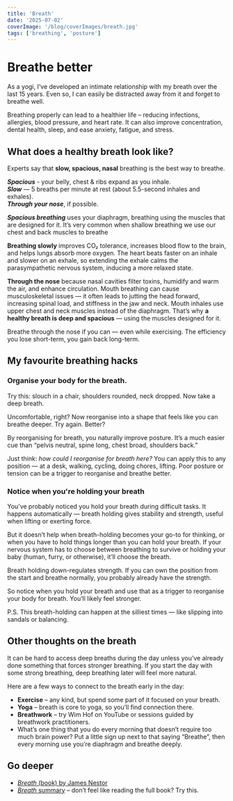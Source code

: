 ```yaml
---
title: 'Breath'
date: '2025-07-02'
coverImage: '/blog/coverImages/breath.jpg'
tags: ['breathing', 'posture']
---
```


# Breathe better

As a yogi, I’ve developed an intimate relationship with my breath over the last 15 years. Even so, I can easily be distracted away from it and forget to breathe well.

Breathing properly can lead to a healthier life – reducing infections, allergies, blood pressure, and heart rate. It can also improve concentration, dental health, sleep, and ease anxiety, fatigue, and stress.

## What does a healthy breath look like?

Experts say that **slow, spacious, nasal** breathing is the best way to breathe.

**_Spacious_** - your belly, chest & ribs expand as you inhale.  
**_Slow_** — 5 breaths per minute at rest (about 5.5-second inhales and exhales).  
**_Through your nose_**, if possible.

**_Spacious breathing_** uses your diaphragm, breathing using the muscles that are designed for it. It’s very common when shallow breathing we use our chest and back muscles to breathe

**Breathing slowly** improves CO₂ tolerance, increases blood flow to the brain, and helps lungs absorb more oxygen. The heart beats faster on an inhale and slower on an exhale, so extending the exhale calms the parasympathetic nervous system, inducing a more relaxed state.

**Through the nose** because nasal cavities filter toxins, humidify and warm the air, and enhance circulation. Mouth breathing can cause musculoskeletal issues — it often leads to jutting the head forward, increasing spinal load, and stiffness in the jaw and neck. Mouth inhales use upper chest and neck muscles instead of the diaphragm. That’s why **a healthy breath is deep and spacious** — using the muscles designed for it.

Breathe through the nose if you can — even while exercising. The efficiency you lose short-term, you gain back long-term.

## My favourite breathing hacks

### **Organise your body for the breath.**

Try this: slouch in a chair, shoulders rounded, neck dropped. Now take a deep breath.

Uncomfortable, right? Now reorganise into a shape that feels like you can breathe deeper. Try again. Better?

By reorganising for breath, you naturally improve posture. It’s a much easier cue than “pelvis neutral, spine long, chest broad, shoulders back.”

Just think: _how could I reorganise for breath here?_ You can apply this to any position — at a desk, walking, cycling, doing chores, lifting. Poor posture or tension can be a trigger to reorganise and breathe better.

### **Notice when you're holding your breath**

You’ve probably noticed you hold your breath during difficult tasks. It happens automatically — breath holding gives stability and strength, useful when lifting or exerting force.

But it doesn’t help when breath-holding becomes your go-to for thinking, or when you have to hold things longer than you can hold your breath. If your nervous system has to choose between breathing to survive or holding your baby (human, furry, or otherwise), it’ll choose the breath.

Breath holding down-regulates strength. If you can own the position from the start and breathe normally, you probably already have the strength.

So notice when you hold your breath and use that as a trigger to reorganise your body for breath. You’ll likely feel stronger.

P.S. This breath-holding can happen at the silliest times — like slipping into sandals or balancing.

## Other thoughts on the breath

It can be hard to access deep breaths during the day unless you’ve already done something that forces stronger breathing. If you start the day with some strong breathing, deep breathing later will feel more natural.

Here are a few ways to connect to the breath early in the day:

- **Exercise** – any kind, but spend some part of it focused on your breath.
- **Yoga** – breath is core to yoga, so you’ll find connection there.
- **Breathwork** – try Wim Hof on YouTube or sessions guided by breathwork practitioners.
- What’s one thing that you do every morning that doesn’t require too much brain power? Put a little sign up next to that saying “Breathe”, then every morning use you’re diaphragm and breathe deeply.

## Go deeper

- [_Breath_ (book) by James Nestor](https://www.google.com/search?q=breath+james+nestor)
- [_Breath_ summary](https://www.ryandelaney.co/book-notes/breath-summary) – don’t feel like reading the full book? Try this.
